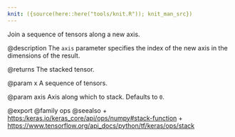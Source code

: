 ```yaml
---
knit: ({source(here::here("tools/knit.R")); knit_man_src})
---
```

Join a sequence of tensors along a new axis.

@description
The `axis` parameter specifies the index of the new axis in the
dimensions of the result.

@returns
    The stacked tensor.

@param x
A sequence of tensors.

@param axis
Axis along which to stack. Defaults to `0`.

@export
@family ops
@seealso
+ <https:/keras.io/keras_core/api/ops/numpy#stack-function>
+ <https://www.tensorflow.org/api_docs/python/tf/keras/ops/stack>

